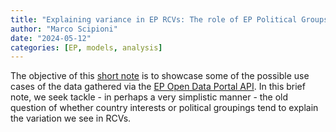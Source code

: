 ```yaml
---
title: "Explaining variance in EP RCVs: The role of EP Political Groups v Country"
author: "Marco Scipioni"
date: "2024-05-12"
categories: [EP, models, analysis]
---
```


The objective of this [short note](https://github.com/scipima/ep_vote_collect/blob/main/qmd/votevariance_countrygroup.qmd) is to showcase some of the possible use cases of the data gathered via the [EP Open Data Portal API](https://data.europarl.europa.eu/en/developer-corner/opendata-api).
In this brief note, we seek tackle - in perhaps a very simplistic manner - the old question of whether country interests or political groupings tend to explain the variation we see in RCVs. 
